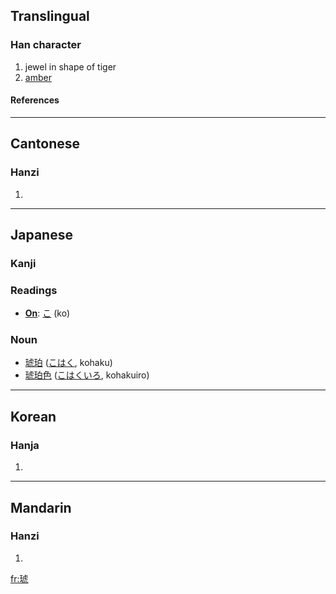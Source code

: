==Translingual==
===Han character===
{{Han char|rn=96|rad=玉|as=08|sn=12|four=1111<sub>7</sub>|canj=一土卜心弓 (MGYPN), 一土卜心山 (MGYPU)}}
# jewel in shape of tiger
# [[amber]]
====References====
{{Han ref|kx=0734.220|dkj=21061|dj=1146.230|hdz=21121.080|uh=7425|ud=29733|bh=B55B|bd=46427}}

----
==Cantonese==
===Hanzi===
{{yue-hanzi|jyut=|y=fu2}}
# {{defn|Cantonese}}

----
==Japanese==
===Kanji===
===Readings===
* '''[[On]]''': [[こ]] (ko)
===Noun===
*[[琥珀]] ([[こはく]], kohaku)
*[[琥珀色]] ([[こはくいろ]], kohakuiro)
----
==Korean==
===Hanja===
{{ko-hanja|hangeul=호|eumhun=|rv=ho|mr=ho|y=ho}}
# {{defn|Korean}}

----
==Mandarin==
===Hanzi===
{{cmn-hanzi|pin=[[hǔ]] (hu3)|wg=hu<sup>3</sup>}}
# {{defn|Mandarin}}

[[fr:琥]]